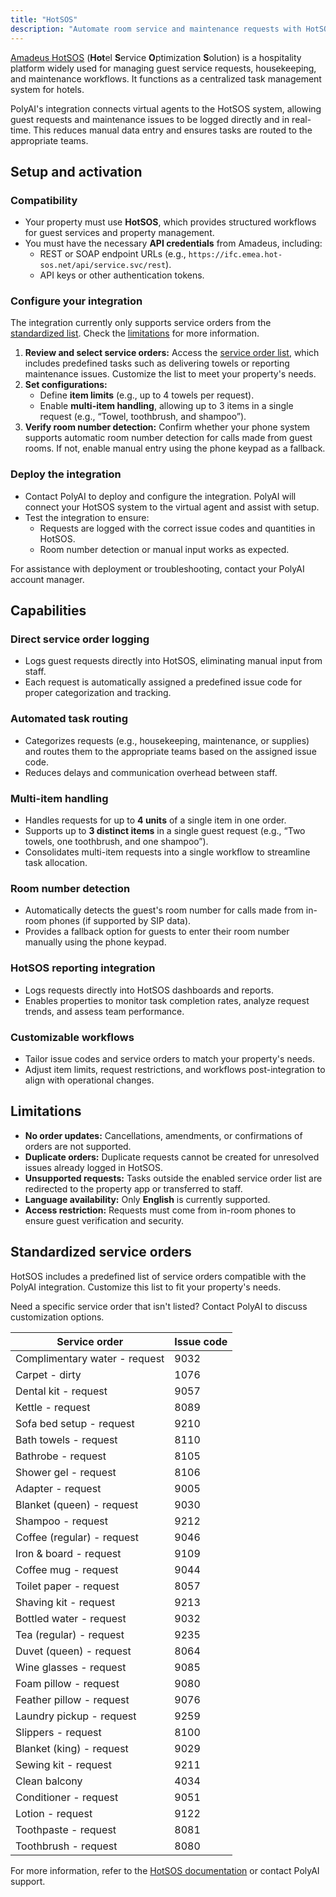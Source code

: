 ```yaml
---
title: "HotSOS"
description: "Automate room service and maintenance requests with HotSOS and PolyAI."
---
```


[Amadeus HotSOS](https://www.amadeus-hospitality.com/service-optimization-software/hotsos/) (**Hot**el **S**ervice **O**ptimization **S**olution) is a hospitality platform widely used for managing guest service requests, housekeeping, and maintenance workflows. It functions as a centralized task management system for hotels.

PolyAI's integration connects virtual agents to the HotSOS system, allowing guest requests and maintenance issues to be logged directly and in real-time. This
reduces manual data entry and ensures tasks are routed to the appropriate teams.

## Setup and activation

### Compatibility
- Your property must use **HotSOS**, which provides structured workflows for guest services and property management.
- You must have the necessary **API credentials** from Amadeus, including:
  - REST or SOAP endpoint URLs (e.g., `https://ifc.emea.hot-sos.net/api/service.svc/rest`).
  - API keys or other authentication tokens.

### Configure your integration

<Warning>The integration currently only supports service orders from the [standardized list](#standardized-service-orders). Check the [limitations](#limitations) for more information.</Warning>

1. **Review and select service orders:** Access the [service order list](https://help.amadeus-hospitality.com/operations/service-optimization/content/service-orders.html), which includes predefined tasks such as delivering towels or reporting maintenance issues. Customize the list to meet your property's needs.
2. **Set configurations:**
   - Define **item limits** (e.g., up to 4 towels per request).
   - Enable **multi-item handling**, allowing up to 3 items in a single request (e.g., “Towel, toothbrush, and shampoo”).
3. **Verify room number detection:** Confirm whether your phone system supports automatic room number detection for calls made from guest rooms. If not, enable manual entry using the phone keypad as a fallback.

### Deploy the integration
- Contact PolyAI to deploy and configure the integration. PolyAI will connect your HotSOS system to the virtual agent and assist with setup.
- Test the integration to ensure:
  - Requests are logged with the correct issue codes and quantities in HotSOS.
  - Room number detection or manual input works as expected.

For assistance with deployment or troubleshooting, contact your PolyAI account manager.

## Capabilities

### Direct service order logging
- Logs guest requests directly into HotSOS, eliminating manual input from staff.
- Each request is automatically assigned a predefined issue code for proper categorization and tracking.

### Automated task routing
- Categorizes requests (e.g., housekeeping, maintenance, or supplies) and routes them to the appropriate teams based on the assigned issue code.
- Reduces delays and communication overhead between staff.

### Multi-item handling
- Handles requests for up to **4 units** of a single item in one order.
- Supports up to **3 distinct items** in a single guest request (e.g., “Two towels, one toothbrush, and one shampoo”).
- Consolidates multi-item requests into a single workflow to streamline task allocation.

### Room number detection
- Automatically detects the guest's room number for calls made from in-room phones (if supported by SIP data).
- Provides a fallback option for guests to enter their room number manually using the phone keypad.

### HotSOS reporting integration
- Logs requests directly into HotSOS dashboards and reports.
- Enables properties to monitor task completion rates, analyze request trends, and assess team performance.

### Customizable workflows
- Tailor issue codes and service orders to match your property's needs.
- Adjust item limits, request restrictions, and workflows post-integration to align with operational changes.

## Limitations

- **No order updates:** Cancellations, amendments, or confirmations of orders are not supported.
- **Duplicate orders:** Duplicate requests cannot be created for unresolved issues already logged in HotSOS.
- **Unsupported requests:** Tasks outside the enabled service order list are redirected to the property app or transferred to staff.
- **Language availability:** Only **English** is currently supported.
- **Access restriction:** Requests must come from in-room phones to ensure guest verification and security.

## Standardized service orders

HotSOS includes a predefined list of service orders compatible with the PolyAI integration. Customize this list to fit your property's needs.

<Expandable title="service order list" defaultOpen={false}>
<Tip>Need a specific service order that isn't listed? Contact PolyAI to discuss customization options.</Tip>

| **Service order**                  | **Issue code** |
|------------------------------------|----------------|
| Complimentary water - request      | 9032           |
| Carpet - dirty                     | 1076           |
| Dental kit - request               | 9057           |
| Kettle - request                   | 8089           |
| Sofa bed setup - request           | 9210           |
| Bath towels - request              | 8110           |
| Bathrobe - request                 | 8105           |
| Shower gel - request               | 8106           |
| Adapter - request                  | 9005           |
| Blanket (queen) - request          | 9030           |
| Shampoo - request                  | 9212           |
| Coffee (regular) - request         | 9046           |
| Iron & board - request             | 9109           |
| Coffee mug - request               | 9044           |
| Toilet paper - request             | 8057           |
| Shaving kit - request              | 9213           |
| Bottled water - request            | 9032           |
| Tea (regular) - request            | 9235           |
| Duvet (queen) - request            | 8064           |
| Wine glasses - request             | 9085           |
| Foam pillow - request              | 9080           |
| Feather pillow - request           | 9076           |
| Laundry pickup - request           | 9259           |
| Slippers - request                 | 8100           |
| Blanket (king) - request           | 9029           |
| Sewing kit - request               | 9211           |
| Clean balcony                      | 4034           |
| Conditioner - request              | 9051           |
| Lotion - request                   | 9122           |
| Toothpaste - request               | 8081           |
| Toothbrush - request               | 8080           |
</Expandable>

For more information, refer to the [HotSOS documentation](https://help.amadeus-hospitality.com/operations/service-optimization/content/service-orders.html) or contact PolyAI support.